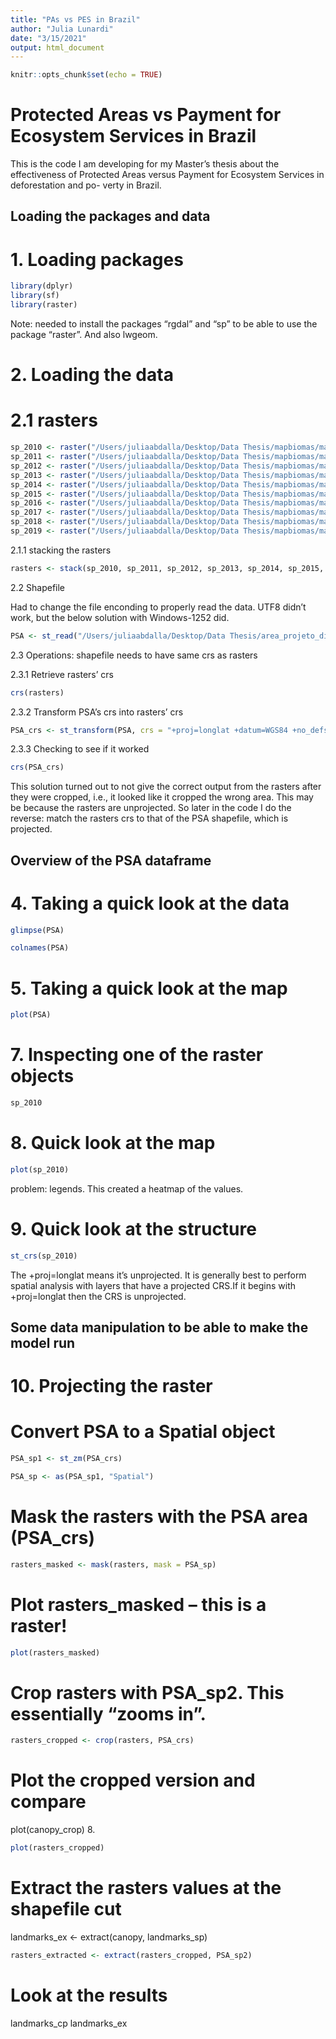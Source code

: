 ```yaml
---
title: "PAs vs PES in Brazil"
author: "Julia Lunardi"
date: "3/15/2021"
output: html_document
---
```


```r
knitr::opts_chunk$set(echo = TRUE)
```

# Protected Areas vs Payment for Ecosystem Services in Brazil

This is the code I am developing for my Master's thesis about the effectiveness
of Protected Areas versus Payment for Ecosystem Services in deforestation and po-
verty in Brazil. 

## Loading the packages and data

# 1. Loading packages
```r
library(dplyr)
library(sf)
library(raster)
```
Note: needed to install the packages "rgdal" and "sp" to be able to use the package
"raster". And also lwgeom.

# 2. Loading the data

# 2.1 rasters

```r
sp_2010 <- raster("/Users/juliaabdalla/Desktop/Data Thesis/mapbiomas/mapbiomas-brazil-collection-50-saopaulo-2010.tif")
sp_2011 <- raster("/Users/juliaabdalla/Desktop/Data Thesis/mapbiomas/mapbiomas-brazil-collection-50-saopaulo-2011.tif")
sp_2012 <- raster("/Users/juliaabdalla/Desktop/Data Thesis/mapbiomas/mapbiomas-brazil-collection-50-saopaulo-2012.tif")
sp_2013 <- raster("/Users/juliaabdalla/Desktop/Data Thesis/mapbiomas/mapbiomas-brazil-collection-50-saopaulo-2013.tif")
sp_2014 <- raster("/Users/juliaabdalla/Desktop/Data Thesis/mapbiomas/mapbiomas-brazil-collection-50-saopaulo-2014.tif")
sp_2015 <- raster("/Users/juliaabdalla/Desktop/Data Thesis/mapbiomas/mapbiomas-brazil-collection-50-saopaulo-2015.tif")
sp_2016 <- raster("/Users/juliaabdalla/Desktop/Data Thesis/mapbiomas/mapbiomas-brazil-collection-50-saopaulo-2016.tif")
sp_2017 <- raster("/Users/juliaabdalla/Desktop/Data Thesis/mapbiomas/mapbiomas-brazil-collection-50-saopaulo-2017.tif")
sp_2018 <- raster("/Users/juliaabdalla/Desktop/Data Thesis/mapbiomas/mapbiomas-brazil-collection-50-saopaulo-2018.tif")
sp_2019 <- raster("/Users/juliaabdalla/Desktop/Data Thesis/mapbiomas/mapbiomas-brazil-collection-50-saopaulo-2019.tif")
```

2.1.1 stacking the rasters

```r
rasters <- stack(sp_2010, sp_2011, sp_2012, sp_2013, sp_2014, sp_2015, sp_2016, sp_2017, sp_2018, sp_2019)
```



2.2 Shapefile

Had to change the file enconding to properly read the data. UTF8 didn't work, but
the below solution with Windows-1252 did. 
```r
PSA <- st_read("/Users/juliaabdalla/Desktop/Data Thesis/area_projeto_disjunta_conma/Area_projeto_disjunta_conma.shp", options = "ENCODING=WINDOWS-1252")
```

2.3 Operations: shapefile needs to have same crs as rasters

2.3.1 Retrieve rasters' crs
```r
crs(rasters)
```

2.3.2 Transform PSA's crs into rasters' crs
```r
PSA_crs <- st_transform(PSA, crs = "+proj=longlat +datum=WGS84 +no_defs +ellps=WGS84 +towgs84=0,0,0")
```

2.3.3 Checking to see if it worked

```r
crs(PSA_crs)
```

This solution turned out to not give the correct output from the rasters after 
they were cropped, i.e., it looked like it cropped the wrong area. This may be
because the rasters are unprojected. So later in the code I do the reverse: match
the rasters crs to that of the PSA shapefile, which is projected. 

## Overview of the PSA dataframe

# 4. Taking a quick look at the data
```r
glimpse(PSA)
```
```r
colnames(PSA)
```

# 5. Taking a quick look at the map
```r
plot(PSA)
```

# 7. Inspecting one of the raster objects
```r

sp_2010

```

# 8. Quick look at the map
```r
plot(sp_2010)
```
problem: legends. This created a heatmap of the values.

# 9. Quick look at the structure 
```r
st_crs(sp_2010)
```
The +proj=longlat means it's unprojected. It is generally best to perform spatial analysis with layers that have a projected CRS.If it begins with +proj=longlat then the CRS is unprojected.

## Some data manipulation to be able to make the model run

# 10. Projecting the raster 

# Convert PSA to a Spatial object

```r
PSA_sp1 <- st_zm(PSA_crs)

PSA_sp <- as(PSA_sp1, "Spatial")
```


# Mask the rasters with the PSA area (PSA_crs) 

```r
rasters_masked <- mask(rasters, mask = PSA_sp)
```

# Plot rasters_masked -- this is a raster!

```r
plot(rasters_masked)
```


# Crop rasters with PSA_sp2. This essentially "zooms in".

```r
rasters_cropped <- crop(rasters, PSA_crs)
```


# Plot the cropped version and compare
plot(canopy_crop)
8. 
```r
plot(rasters_cropped)
```



# Extract the rasters values at the shapefile cut
landmarks_ex <- extract(canopy, landmarks_sp)

```r
rasters_extracted <- extract(rasters_cropped, PSA_sp2)
```


# Look at the results
landmarks_cp
landmarks_ex




